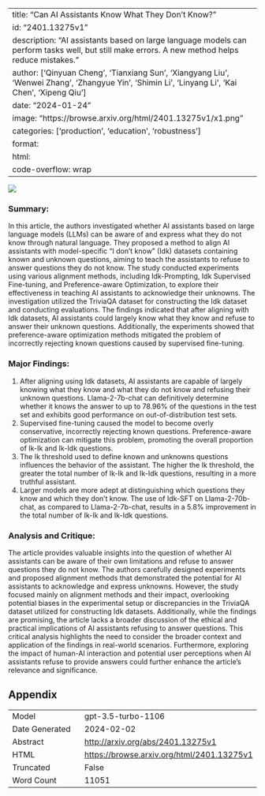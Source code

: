
---
title: "Can AI Assistants Know What They Don't Know?"
id: "2401.13275v1"
description: "AI assistants based on large language models can perform tasks well, but still make errors. A new method helps reduce mistakes."
author: ['Qinyuan Cheng', 'Tianxiang Sun', 'Xiangyang Liu', 'Wenwei Zhang', 'Zhangyue Yin', 'Shimin Li', 'Linyang Li', 'Kai Chen', 'Xipeng Qiu']
date: "2024-01-24"
image: "https://browse.arxiv.org/html/2401.13275v1/x1.png"
categories: ['production', 'education', 'robustness']
format:
  html:
    code-overflow: wrap
---

![](https://browse.arxiv.org/html/2401.13275v1/x1.png)

### Summary:

In this article, the authors investigated whether AI assistants based on large language models (LLMs) can be aware of and express what they do not know through natural language. They proposed a method to align AI assistants with model-specific "I don't know" (Idk) datasets containing known and unknown questions, aiming to teach the assistants to refuse to answer questions they do not know. The study conducted experiments using various alignment methods, including Idk-Prompting, Idk Supervised Fine-tuning, and Preference-aware Optimization, to explore their effectiveness in teaching AI assistants to acknowledge their unknowns. The investigation utilized the TriviaQA dataset for constructing the Idk dataset and conducting evaluations. The findings indicated that after aligning with Idk datasets, AI assistants could largely know what they know and refuse to answer their unknown questions. Additionally, the experiments showed that preference-aware optimization methods mitigated the problem of incorrectly rejecting known questions caused by supervised fine-tuning.

### Major Findings:
1. After aligning using Idk datasets, AI assistants are capable of largely knowing what they know and what they do not know and refusing their unknown questions. Llama-2-7b-chat can definitively determine whether it knows the answer to up to 78.96% of the questions in the test set and exhibits good performance on out-of-distribution test sets.
2. Supervised fine-tuning caused the model to become overly conservative, incorrectly rejecting known questions. Preference-aware optimization can mitigate this problem, promoting the overall proportion of Ik-Ik and Ik-Idk questions.
3. The Ik threshold used to define known and unknowns questions influences the behavior of the assistant. The higher the Ik threshold, the greater the total number of Ik-Ik and Ik-Idk questions, resulting in a more truthful assistant.
4. Larger models are more adept at distinguishing which questions they know and which they don’t know. The use of Idk-SFT on Llama-2-70b-chat, as compared to Llama-2-7b-chat, results in a 5.8% improvement in the total number of Ik-Ik and Ik-Idk questions.

### Analysis and Critique:
The article provides valuable insights into the question of whether AI assistants can be aware of their own limitations and refuse to answer questions they do not know. The authors carefully designed experiments and proposed alignment methods that demonstrated the potential for AI assistants to acknowledge and express unknowns. However, the study focused mainly on alignment methods and their impact, overlooking potential biases in the experimental setup or discrepancies in the TriviaQA dataset utilized for constructing Idk datasets. Additionally, while the findings are promising, the article lacks a broader discussion of the ethical and practical implications of AI assistants refusing to answer questions. This critical analysis highlights the need to consider the broader context and application of the findings in real-world scenarios. Furthermore, exploring the impact of human-AI interaction and potential user perceptions when AI assistants refuse to provide answers could further enhance the article's relevance and significance.

## Appendix

|          |          |
|----------|----------|
| Model     | gpt-3.5-turbo-1106       |
| Date Generated     | 2024-02-02       |
| Abstract | [http://arxiv.org/abs/2401.13275v1](http://arxiv.org/abs/2401.13275v1)        |
| HTML     | [https://browse.arxiv.org/html/2401.13275v1](https://browse.arxiv.org/html/2401.13275v1)       |
| Truncated       | False       |
| Word Count       | 11051       |